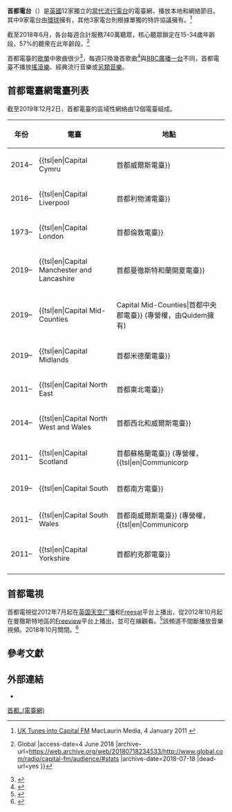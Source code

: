 {{Infobox broadcasting network
| name                 = 首都電臺
| image                = 
| image_size           = 
| image_alt            = 
| caption              =
| type                 = [[當代流行電台|當代流行電台]]
| country              = 英國
| slogan               = ''The UK's No.1 Hit Music Station''
| market_share         = 
| revenue              = 
| net_income           = 
| headquarters         = 倫敦[[萊斯特廣場|萊斯特廣場]]
| broadcast_area       = 英國
| owner                = [[環球_(英國公司)|環球]]
| launch_date          = {{start date|2011|01|03|df=y}}
}}
'''首都電台'''（{{lang-en|Capital FM}}）是[[英國|英國]]12家獨立的[[當代流行電台|當代流行電台]]的電臺網，播放本地和網絡節目。其中9家電台由[[環球_(英國公司)|環球]]擁有，其他3家電台則根據單獨的特許協議擁有。<ref>[http://www.maclaurinmedia.com/blog/uk_tunes_into_capital_fm/ UK Tunes into Capital FM] MacLaurin Media, 4 January 2011 {{webarchive |url=https://web.archive.org/web/20120320140115/http://www.maclaurinmedia.com/blog/uk_tunes_into_capital_fm/ |date=20 March 2012 }}</ref>

截至2018年6月，各台每週合計服務740萬聽眾，核心聽眾鎖定在15-34歲年齡段，57%的聽衆在此年齡段。<ref>{{Cite web |url=http://www.global.com/radio/capital-fm/audience/#stats |title=The Audience {{!}} Global |access-date=4 June 2018 |archive-url=https://web.archive.org/web/20180718234533/http://www.global.com/radio/capital-fm/audience/#stats |archive-date=2018-07-18 |dead-url=yes }}</ref>

首都電臺的[[歌單|歌單]]中歌曲很少<ref>{{Cite news|url=https://www.capitalfm.com/radio/playlist/|title=Capital FM|work=Capital|access-date=2018-08-28|language=en|archive-url=https://web.archive.org/web/20180828204736/https://www.capitalfm.com/radio/playlist/|archive-date=28 August 2018|}}</ref>，每週只換幾首歌曲<ref>{{cite web|url=https://radioiloveit.com/radio-music-research-music-scheduling-software/music-scheduling-music-directors-capital-fm-and-radio-hamburg/|title=Music Scheduling @ Capital FM & Radio Hamburg|last=|first=|date=|website=|publisher=Radioiloveit|accessdate=28 April 2013|quote=Capital FM is pure CHR and therefore hardly plays anything older than 2 years. The majority of songs is from the last 12 months, with a major focus on current hits.|archive-url=https://web.archive.org/web/20130608073902/http://www.radioiloveit.com/radio-music-research-music-scheduling-software/music-scheduling-music-directors-capital-fm-and-radio-hamburg/|archive-date=8 June 2013|}}</ref>與[[BBC廣播一台|BBC廣播一台]]不同，首都電臺不播放[[搖滾樂|搖滾樂]]、經典流行音樂或[[另類音樂|另類音樂]]。
== 首都電臺網電臺列表 ==
截至2019年12月2日，首都電臺的區域性網絡由12個電臺組成。
{| class="wikitable"
|-
!年份
!電臺
!地點
|-
|2014– || {{tsl|en|Capital Cymru||首都威爾斯電臺}} || [[雷克斯漢姆|雷克斯漢姆]] 
|-
|2016– || {{tsl|en|Capital Liverpool||首都利物浦電臺}} || [[利物浦|利物浦]]
|-
|1973– || {{tsl|en|Capital London||首都倫敦電臺}} || [[伦敦|伦敦]]
|-
|2019– || {{tsl|en|Capital Manchester and Lancashire||首都曼徹斯特和蘭開夏電臺}} || {{tsl|en|Spinningfields||Spinningfields}}
|-
|2019– || {{tsl|en|Capital Mid-Counties||Capital Mid-Counties|首都中央郡電臺}} (專營權，由Quidem擁有)|| {{tsl|en|Honiley||Honiley}}
|-
|2019– || {{tsl|en|Capital Midlands||首都米德蘭電臺}} || [[伯明翰|伯明翰]]
|-
|2011– || {{tsl|en|Capital North East||首都東北電臺}} || [[泰恩河畔纽卡斯尔|泰恩河畔纽卡斯尔]]
|-
|2014– || {{tsl|en|Capital North West and Wales||首都西北和威爾斯電臺}} || Wrexham
|-
|2011– || {{tsl|en|Capital Scotland||首都蘇格蘭電臺}} (專營權，{{tsl|en|Communicorp||Communicorp}}擁有) || [[格拉斯哥|格拉斯哥]]
|-
|2019– || {{tsl|en|Capital South||首都南方電臺}} || {{tsl|en|Segensworth||Segensworth}}
|-
|2011– || {{tsl|en|Capital South Wales||首都南威爾斯電臺}} (專營權，{{tsl|en|Communicorp||Communicorp}}擁有) || [[加的夫灣|加的夫灣]]
|-
|2011– || {{tsl|en|Capital Yorkshire||首都約克郡電臺}} || [[利兹|利兹]]
|-
|}

==首都電視==
{{Main|{{tsl|en|Capital TV|首都電視}}}}
首都電視從2012年7月起在[[英国天空广播|英国天空广播]]和[[Freesat|Freesat]]平台上播出，從2012年10月起在曼徹斯特地區的[[Freeview|Freeview]]平台上播出，並可在線觀看。<ref>{{cite web|url=http://www.digitalspy.co.uk/media/news/a430185/capital-tv-heart-tv-launch-on-sky-and-freesat.html|title=Capital TV, Heart TV launched on Sky and Freesat|author=Laughlin, Andrew|date=12 October 2012|publisher=Digital Spy|accessdate=17 October 2012|archive-url=https://web.archive.org/web/20121014153215/http://www.digitalspy.co.uk/media/news/a430185/capital-tv-heart-tv-launch-on-sky-and-freesat.html|archive-date=14 October 2012|}}</ref>該頻道不間斷播放音樂視頻。2018年10月關閉。<ref>{{Cite web|url=https://radiotoday.co.uk/2018/10/global-closes-capital-tv-and-heart-tv-stations/|title=Global closes Capital TV and Heart TV stations|last=Martin|first=Roy|date=11 October 2018|website=RadioToday|language=en-GB|archive-url=https://web.archive.org/web/20181023162216/https://radiotoday.co.uk/2018/10/global-closes-capital-tv-and-heart-tv-stations/|archive-date=23 October 2018||access-date=23 October 2018}}</ref>
== 參考文獻 ==
{{Reflist}}
==外部連結==
* {{Official website|http://www.capitalfm.com/}}

{{DEFAULTSORT:Capital FM}}
[[Category:首都_(電臺網)|]]